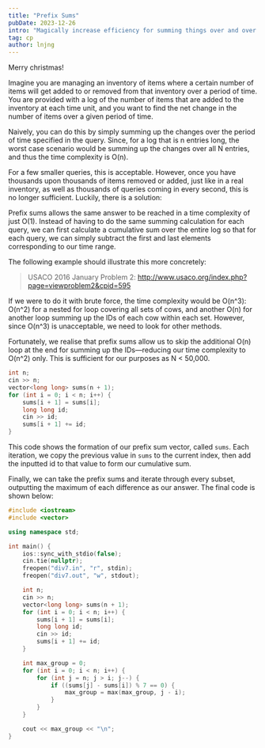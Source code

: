 ```yaml
---
title: "Prefix Sums"
pubDate: 2023-12-26
intro: "Magically increase efficiency for summing things over and over."
tag: cp
author: lnjng
---
```


Merry christmas!

Imagine you are managing an inventory of items where a certain number of items will get added to or removed from that inventory
over a period of time. You are provided with a log of the number of items that are added to the inventory at each time unit, and
you want to find the net change in the number of items over a given period of time.

Naively, you can do this by simply summing up the changes over the period of time specified in the query. Since, for a log that is
n entries long, the worst case scenario would be summing up the changes over all N entries, and thus the time complexity is O(n).

For a few smaller queries, this is acceptable. However, once you have thousands upon thousands of items removed or added, just like
in a real inventory, as well as thousands of queries coming in every second, this is no longer sufficient. Luckily, there is a solution:

Prefix sums allows the same answer to be reached in a time complexity of just O(1). Instead of having to do the same summing calculation
for each query, we can first calculate a cumulative sum over the entire log so that for each query, we can simply subtract the first
and last elements corresponding to our time range. 

The following example should illustrate this more concretely:

> USACO 2016 January Problem 2: http://www.usaco.org/index.php?page=viewproblem2&cpid=595

If we were to do it with brute force, the time complexity would be O(n^3): O(n^2) for a nested for loop covering all sets of cows, and
another O(n) for another loop summing up the IDs of each cow within each set. However, since O(n^3) is unacceptable, we need to look
for other methods.

Fortunately, we realise that prefix sums allow us to skip the additional O(n) loop at the end for summing up the IDs—reducing our time
complexity to O(n^2) only. This is sufficient for our purposes as N < 50,000.

```cpp
int n;
cin >> n;
vector<long long> sums(n + 1);
for (int i = 0; i < n; i++) {
    sums[i + 1] = sums[i];
    long long id;
    cin >> id;
    sums[i + 1] += id;
}
```

This code shows the formation of our prefix sum vector, called `sums`. Each iteration, we copy the previous value in `sums` to the current
index, then add the inputted id to that value to form our cumulative sum.

Finally, we can take the prefix sums and iterate through every subset, outputting the maximum of each difference as our answer. The final
code is shown below:

```cpp
#include <iostream>
#include <vector>

using namespace std;

int main() {
    ios::sync_with_stdio(false);
    cin.tie(nullptr);
    freopen("div7.in", "r", stdin);
    freopen("div7.out", "w", stdout);

    int n;
    cin >> n;
    vector<long long> sums(n + 1);
    for (int i = 0; i < n; i++) {
        sums[i + 1] = sums[i];
        long long id;
        cin >> id;
        sums[i + 1] += id;
    }

    int max_group = 0;
    for (int i = 0; i < n; i++) {
        for (int j = n; j > i; j--) {
            if ((sums[j] - sums[i]) % 7 == 0) {
                max_group = max(max_group, j - i);
            }
        }
    }

    cout << max_group << "\n";
}
```
